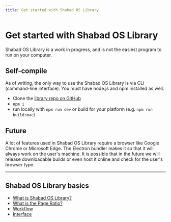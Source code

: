 ```yaml
---
title: Get started with Shabad OS Library
---
```


# Get started with Shabad OS Library

Shabad OS Library is a work in progress, and is not the easiest program to run on your computer.

## Self-compile

As of writing, the only way to use the Shabad OS Library is via CLI (command-line interface). You must have node.js and npm installed as well.

- Clone the [library repo on GitHub](https://github.com/shabados/library)
- `npm i`
- run locally with `npm run dev` or build for your platform (e.g. `npm run build:mac`)

## Future

A lot of features used in Shabad OS Library require a browser like Google Chrome or Microsoft Edge. The Electron bundler makes it so that it will always work on the user's machine. It is possible that in the future we will release downloadable builds or even host it online and check for the user's browser type.

---

## Shabad OS Library basics

- [What is Shabad OS Library?](/support/guide/library/what-is-shabad-os-library)
- [What is the Page Ratio?](/support/guide/library/what-is-page-ratio)
- [Workflow](/support/guide/library/workflow)
- [Interface](/support/guide/library/interface)
